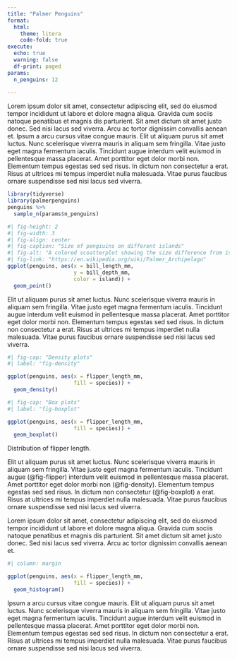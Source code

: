 ```yaml
---
title: "Palmer Penguins"
format:
  html:
    theme: litera
    code-fold: true
execute:
  echo: true
  warning: false
  df-print: paged
params:
  n_penguins: 12
  
---
```


Lorem ipsum dolor sit amet, consectetur adipiscing elit, sed do eiusmod tempor incididunt ut labore et dolore magna aliqua. Gravida cum sociis natoque penatibus et magnis dis parturient. Sit amet dictum sit amet justo donec. Sed nisi lacus sed viverra. Arcu ac tortor dignissim convallis aenean et. Ipsum a arcu cursus vitae congue mauris. Elit ut aliquam purus sit amet luctus. Nunc scelerisque viverra mauris in aliquam sem fringilla. Vitae justo eget magna fermentum iaculis. Tincidunt augue interdum velit euismod in pellentesque massa placerat. Amet porttitor eget dolor morbi non. Elementum tempus egestas sed sed risus. In dictum non consectetur a erat. Risus at ultrices mi tempus imperdiet nulla malesuada. Vitae purus faucibus ornare suspendisse sed nisi lacus sed viverra.

```r
library(tidyverse)
library(palmerpenguins)
penguins %>%
  sample_n(params$n_penguins)
```

```r
#| fig-height: 2
#| fig-width: 3
#| fig-align: center
#| fig-caption: "Size of pengiuins on different islands"
#| fig-alt: "A colored scoatterplot showing the size difference from island to island."
#| fig-link: "https://en.wikipedia.org/wiki/Palmer_Archipelago"
ggplot(penguins, aes(x = bill_length_mm,
                     y = bill_depth_mm,
                     color = island)) +
  geom_point()
```

Elit ut aliquam purus sit amet luctus. Nunc scelerisque viverra mauris in aliquam sem fringilla. Vitae justo eget magna fermentum iaculis. Tincidunt augue interdum velit euismod in pellentesque massa placerat. Amet porttitor eget dolor morbi non. Elementum tempus egestas sed sed risus. In dictum non consectetur a erat. Risus at ultrices mi tempus imperdiet nulla malesuada. Vitae purus faucibus ornare suspendisse sed nisi lacus sed viverra.

:::{#fig-flipper layout-ncol=2}
```r
#| fig-cap: "Density plots"
#| label: "fig-density"

ggplot(penguins, aes(x = flipper_length_mm,
                     fill = species)) +
  geom_density()
```

```r
#| fig-cap: "Box plots"
#| label: "fig-boxplot"

ggplot(penguins, aes(x = flipper_length_mm,
                     fill = species)) +
  geom_boxplot()
```

Distribution of flipper length.
:::

Elit ut aliquam purus sit amet luctus. Nunc scelerisque viverra mauris in aliquam sem fringilla. Vitae justo eget magna fermentum iaculis. Tincidunt augue (@fig-flipper) interdum velit euismod in pellentesque massa placerat. Amet porttitor eget dolor morbi non (@fig-density). Elementum tempus egestas sed sed risus. In dictum non consectetur (@fig-boxplot) a erat. Risus at ultrices mi tempus imperdiet nulla malesuada. Vitae purus faucibus ornare suspendisse sed nisi lacus sed viverra.

Lorem ipsum dolor sit amet, consectetur adipiscing elit, sed do eiusmod tempor incididunt ut labore et dolore magna aliqua. Gravida cum sociis natoque penatibus et magnis dis parturient. Sit amet dictum sit amet justo donec. Sed nisi lacus sed viverra. Arcu ac tortor dignissim convallis aenean et.

```r
#| column: margin

ggplot(penguins, aes(x = flipper_length_mm,
                     fill = species)) +
  geom_histogram()
```

Ipsum a arcu cursus vitae congue mauris. Elit ut aliquam purus sit amet luctus. Nunc scelerisque viverra mauris in aliquam sem fringilla. Vitae justo eget magna fermentum iaculis. Tincidunt augue interdum velit euismod in pellentesque massa placerat. Amet porttitor eget dolor morbi non. Elementum tempus egestas sed sed risus. In dictum non consectetur a erat. Risus at ultrices mi tempus imperdiet nulla malesuada. Vitae purus faucibus ornare suspendisse sed nisi lacus sed viverra.


